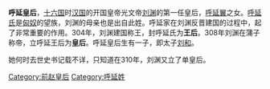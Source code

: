'''呼延皇后'''，[[十六国|十六国]]时[[前赵|汉国]]的开国皇帝光文帝[[刘渊|刘渊]]的第一任皇后，[[呼延翼|呼延翼]]之女。[[呼延氏|呼延氏]]是[[匈奴|匈奴]]的望族，刘渊的母亲也是出自此姓。呼延家在刘渊反晋建国的过程中，起了非常重要的作用。304年，刘渊建国称王，封呼延氏为'''王后'''。308年刘渊在蒲子称帝，立呼延王后为'''皇后'''。呼延皇后生有一子，即太子[[刘和|刘和]]。

她何时去世史书记载不详，只知道在310年，刘渊又立了单皇后。

{{start box}} 
{{s-before|[[:Category:晋朝皇后|西晋皇后]][[羊献容|羊皇后]]}} 
{{s-title|[[:Category:前赵皇后|汉国王后/皇后]]|304年—？}} 
{{s-after|[[单皇后|单皇后]]}} 
{{end box}}

{{十六國趙國及冉魏皇后}}

[[Category:前赵皇后|Category:前赵皇后]]
[[Category:呼延姓|Category:呼延姓]]